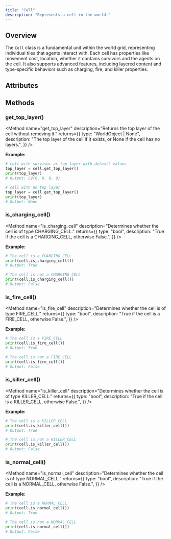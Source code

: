 ```yaml
---
title: "Cell"
description: "Represents a cell in the world."
---
```


## Overview

The `Cell` class is a fundamental unit within the world grid, representing individual
tiles that agents interact with. Each cell has properties like movement cost, location,
whether it contains survivors and the agents on the cell. It also supports advanced features, including layered
content and type-specific behaviors such as charging, fire, and killer properties.

## Attributes

<Attribute
  name="agent_id_list"
  type="AgentIDList"
  description="List of agent IDs present in the cell."
/>
<Attribute
  name="move_cost"
  type="int"
  description="The movement cost associated with the cell."
/>
<Attribute
  name="location"
  type="Location"
  description="The location of the cell on the map."
/>
<Attribute
  name="has_survivors"
  type="bool"
  description="If there are survivors in the cell."
/>

## Methods

### get_top_layer()

<Method
  name="get_top_layer"
  description="Returns the top layer of the cell without removing it."
  returns={{
    type: "WorldObject | None",
    description:
      "The top layer of the cell if it exists, or None if the cell has no layers.",
  }}
/>

**Example:**

```py
# cell with survivor as top layer with default values
top_layer = cell.get_top_layer()
print(top_layer)
# Output: SV(0, 0, 0, 0)

# cell with no top layer 
top_layer = cell.get_top_layer()
print(top_layer)
# Output: None
```

### is_charging_cell()

<Method
  name="is_charging_cell"
  description="Determines whether the cell is of type CHARGING_CELL."
  returns={{
    type: "bool",
    description:
      "True if the cell is a CHARGING_CELL, otherwise False.",
  }}
/>

**Example:**

```py
# The cell is a CHARGING_CELL
print(cell.is_charging_cell())
# Output: True

# The cell is not a CHARGING_CELL
print(cell.is_charging_cell())
# Output: False
```

### is_fire_cell()

<Method
  name="is_fire_cell"
  description="Determines whether the cell is of type FIRE_CELL."
  returns={{
    type: "bool",
    description: "True if the cell is a FIRE_CELL, otherwise False.",
  }}
/>

**Example:**

```py
# The cell is a FIRE_CELL
print(cell.is_fire_cell())
# Output: True

# The cell is not a FIRE_CELL
print(cell.is_fire_cell())
# Output: False
```

### is_killer_cell()

<Method
  name="is_killer_cell"
  description="Determines whether the cell is of type KILLER_CELL."
  returns={{
    type: "bool",
    description: "True if the cell is a KILLER_CELL, otherwise False.",
  }}
/>

**Example:**

```py
# The cell is a KILLER_CELL
print(cell.is_killer_cell())
# Output: True

# The cell is not a KILLER_CELL
print(cell.is_killer_cell())
# Output: False
```

### is_normal_cell()

<Method
  name="is_normal_cell"
  description="Determines whether the cell is of type NORMAL_CELL."
  returns={{
    type: "bool",
    description: "True if the cell is a NORMAL_CELL, otherwise False.",
  }}
/>

**Example:**

```py
# The cell is a NORMAL_CELL
print(cell.is_normal_cell())
# Output: True

# The cell is not a NORMAL_CELL
print(cell.is_normal_cell())
# Output: False
```
